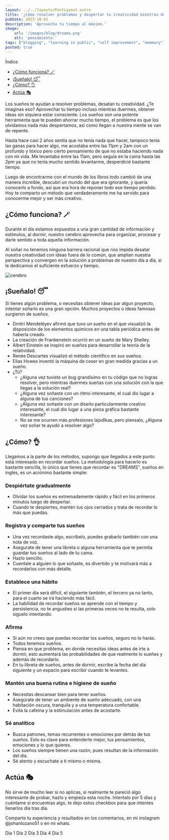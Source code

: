 ```yaml
---
layout: ../../layouts/PostLayout.astro
title: '¿Cómo resolver problemas y despertar tu creatividad mientras duermes? 😴'
pubDate: 2023-10-01
description: 'Aprovecha tu tiempo al máximo.'
image:
    url: '/images/blog/dreams.png'
    alt: 'pensamiento.'
tags: ["blogging", "learning in public", "self improvement", "memmory"]
posted: true
---
```







Índice


- [¿Cómo funciona? 🪄](#cómo-funciona-)
- [¡Sueñalo! 😴](#sueñalo-)
- [¿Cómo? 👌](#cómo-)
- [Actúa 🎭](#actúa-)

Los sueños te ayudan a resolver problemas, desatan tu creatividad. ¿Te imaginas eso? Aprovechar tu tiempo incluso mientras duermes, obtener ideas sin siquiera estar consciente. Los sueños son una potente herramienta que te pueden ahorrar mucho tiempo, el problema es que los olvidamos nada más despertamos, así como llegan a nuestra mente se van de repente.

Hasta hace casi 2 años sentía que no tenía nada que hacer, tampoco tenía las ganas para hacer algo, me acostaba entre las 11pm y 2am con un profundo y tóxico pero cierto pensamiento de que no estaba haciendo nada con mi vida. Me levantaba entre las 11am, pero seguía en la cama hasta las 2pm ya que no tenía mucho sentido levantarme, desperdicié bastante tiempo. 

Luego de encontrarme con el mundo de los libros todo cambió de una manera increíble, descubrí un mundo del que era ignorante, y quería conocerlo a fondo, así que era hora de reponer todo ese tiempo perdido. Hoy te comparto un método que verdaderamente me ha servido para conocerme mejor y ser más creativo.

## ¿Cómo funciona? 🪄

Durante el día estamos expuestos a una gran cantidad de información y estímulos, al dormir, nuestro cerebro aprovecha para organizar, procesar y darle sentido a toda aquella información. 

Al soñar no tenemos ninguna barrera racional que nos impida desatar nuestra creatividad con ideas fuera de lo común, que amplian nuestra perspectiva y convergen en la solución a problemas de nuestro día a día, si le dedicamos el suficiente esfuerzo y tiempo. 

![cerebro](https://images.pexels.com/photos/6192337/pexels-photo-6192337.jpeg)

## ¡Sueñalo! 😴

Si tienes algún problema, o necesitas obtener ideas par algun proyecto, intentar soñarlo es una gran opción. Muchos proyectos o ideas famosas surgieron de sueños.


- Dmitri Mendeléyev afirmó que tuvo un sueño en el que visualizó la disposición de los elementos químicos en una tabla periódica antes de haberla creado.
- La creación de Frankenstein ocurrió en un sueño de Mary Shelley.
- Albert Einstein se inspiró en sueños para desarrollar la teoría de la relatividad.
- Renée Descartes visualizó el método científico en sus sueños.
- Elias Howes inventó la máquina de coser en gran medida gracias a un sueño.
- ¿Tú?
  - ¿Alguna vez tuviste un bug grandísimo en tu código que no logras resolver, pero mientras duermes sueñas con una solución con la que llegas a la solución real?
  - ¿Alguna vez soñaste con un ritmo interesante, el cual dio lugar a alguna de tus canciones?
  - ¿Alguna vez soñaste con un diseño particularmente creativo interesante, el cual dio lugar a una pieza gráfica bastante interesante?
  - No se me ocurren más profesiones lajsdlkas, pero piensalo, ¿Alguna vez soñar te ayudó a resolver algo?


## ¿Cómo? 👌


Llegamos a la parte de los métodos, supongo que llegados a este punto está interesado en recordar sueños. La metodología para hacerlo es bastante sencilla, lo único que tienes que recordar es "DREAMS", sueños en inglés, es un acrónimo bastante simple:


### Despiértate gradualmente  
- Olvidar los sueños es extremadamente rápido y fácil en los primeros minutos luego de despertar. 
- Cuando te despiertes, mantén tus ojos cerrados y trata de recordar lo más que puedas.
### Registra y comparte tus sueños
- Una vez recordaste algo, escribelo, puedes grabarlo también con una nota de voz.
- Asegurate de tener una libreta o alguna herramienta que te permita guardar tus sueños al lado de tu cama.
- Hazlo sencillo.
- Cuentale a alguien lo que soñaste, es divertido y te motivará más a recordarlos con más detalle.
### Establece una hábito 
- El primer día será dificil, el siguiente también, el tercero ya no tanto, para el cuarto se irá haciendo más fácil.
- La habilidad de recordar sueños se aprende con el tiempo y persistencia, no te angusties si las primeras veces no te resulta, solo síguelo intentando.
### Afirma
- Si aún no crees que puedas recordar los sueños, seguro no lo harás.
- Todos tenemos sueños.
- Piensa en que problema, en donde necesitas ideas antes de irte a dormir, esto aumentará las probabilidades de que realmente lo sueñes y además de recordarlo.
- En tu libreta de sueños, antes de dormir, escribe la fecha del día siguiente y un espacio para escribir cuando te levantes.
### Mantén una buena rutina e higiene de sueño
- Necesitas descansar bien para tener sueños.
- Asegúrate de tener un ambiente de sueño adecuado, con una habitación oscura, tranquila y a una temperatura confortable. 
- Evita la cafeína y la estimulación antes de acostarte.
### Sé analítico 
- Busca patrones, temas recurrentes o emociones por detrás de tus sueños. Esto es clave para entenderte mejor, tus pensamientos, emociones y lo que quieres.
- Los sueños siempre tienen una razón, pues resultan de la información del día.
- Sé atento y escuchate a ti mismo o misma.


## Actúa 🎭


No sirve de mucho leer si no aplicas, si realmente te pareció algo interesante de probar, hazlo y empieza esta noche. Intentalo por 5 días y cuéntame si encuentras algo, te dejo estos checkbox para que intentes llenarlos día tras día.

Comparte tu experiencia y resultados en los comentarios, en mi instagram @johanlozano51 o en mi whats.

<Checkbox id="dia1" client:load>Día 1</Checkbox>
<Checkbox id="dia2" client:load>Día 2</Checkbox>
<Checkbox id="dia3" client:load>Día 3</Checkbox>
<Checkbox id="dia4" client:load>Día 4</Checkbox>
<Checkbox id="dia5" client:load>Día 5</Checkbox>